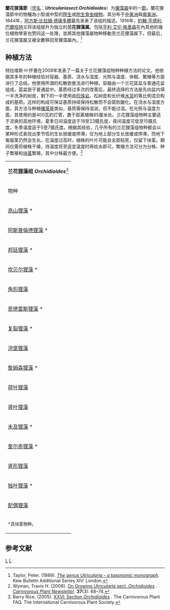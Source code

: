 {{noteTA
|G1=Carnivorous Plant
}}
{{Automatic Taxobox
| image = Alpina flower.JPG
| image_caption = [[高山狸藻|高山狸藻]]
| sectio = Orchidioides
| authority = [[A.DC.|A.DC.]]
| subdivision_ranks = [[物種|物種]]
| subdivision = 
*[[高山狸藻|高山狸藻]]<br/>''Utricularia alpina''
*[[阿斯普倫德狸藻|阿斯普倫德狸藻]]<br/>''Utricularia asplundii''
*[[邦廷狸藻|邦廷狸藻]]<br/>''Utricularia buntingiana''
*[[坎貝爾狸藻|坎貝爾狸藻]]<br/>''Utricularia campbelliana''
*[[恩德雷斯狸藻|恩德雷斯狸藻]]<br/>''Utricularia endresii''
*[[复裂狸藻|复裂狸藻]]<br/>''Utricularia geminiloba''
*[[洪堡狸藻|洪堡狸藻]]<br/>''Utricularia humboldtii''
*[[詹姆森狸藻|詹姆森狸藻]]<br/>''Utricularia jamesoniana''
*[[荷葉狸藻|荷葉狸藻]]<br/>''Utricularia nelumbifolia''
*[[腎葉狸藻|腎葉狸藻]]<br/>''Utricularia nephrophylla''
*[[未及狸藻|未及狸藻]]<br/>''Utricularia praetermissa''
*[[奎尔奇狸藻|奎尔奇狸藻]]<br/>''Utricularia quelchii''
*[[大腎葉狸藻|大腎葉狸藻]]<br/>''Utricularia reniformis''
*[[独葉狸藻|独葉狸藻]]<br/>''Utricularia unifolia''
*[[配偶狸藻|配偶狸藻]]<br/>''Utricularia uxoris''
| type_species = [[高山狸藻|高山狸藻]]  ''Utricularia alpina''
| type_species_authority = [[Jacq.|Jacq.]]
| synonyms = 
*''Orchyllium''<br/><small>[[约翰·亨德利·伯恩哈特|Barnhart]]</small>
}}

'''蘭花狸藻節'''（[[学名|学名]]：'''''Utricularia'' sect. ''Orchidioides'''''）为[[狸藻屬|狸藻屬]]中的一[[節_(植物學)|節]]。蘭花狸藻節中的物種為小型或中型的[[陸生植物|陸生]]或[[附生植物|附生]][[食虫植物|食虫植物]]。其分布于[[中美洲|中美洲]]與[[南美洲|南美洲]]。1844年，[[阿方斯·比拉姆·德康多爾|阿方斯·比拉姆·德康多爾]]最先发表了该组的描述。1916年，[[約翰·亨德利·巴爾哈特|約翰·亨德利·巴爾哈特]]{{small|（John Hendley Barnhart）}}又将该组提升为独立的'''兰花狸藻属'''{{small|（'''''Orchyllium'''''）}}。包括[[亨利·艾伦·格里森|亨利·艾伦·格里森]]在內其他的幾位植物學家也赞同这一处理，並將其他狸藻屬物种移動至兰花狸藻属下。但最后，兰花狸藻属又被全數移回至狸藻屬內。<ref name="Taylor 1989">Taylor, Peter. (1989). ''[[狸藻属——分类学专著|The genus Utricularia - a taxonomic monograph]]''. Kew Bulletin Additional Series XIV: London.</ref>

== 种植方法 ==
特拉维斯·H·怀曼{{small|（Travis H. Wyman）}}在2008年发表了一篇关于兰花狸藻组物种种植方法的论文。他依据其多年的种植经验对容器、基质、浇水与湿度、光照与温度、休眠、繁殖等方面进行了总结。他使用所谓的松散嵌套法进行种植，容器由一个兰花篮盆与普通花盆组成，篮盆嵌于普通盆中。基质经过多次的改善后，最终选择的方法是先向盆内填一半洗净的树皮，剩下的一半使用由[[珍珠岩|珍珠岩]]、松树皮和长纤维[[水苔|水苔]]的等比例混合构成的基质。这样的构成可保证基质持续保持松散而不会腐败酸化。在浇水与湿度方面，其方法与种植[[猪笼草|猪笼草]]类似，基质需保持湿润，但不能过湿。在光照与温度方面，其使用的是400瓦的灯管，置于距离植株65厘米处。兰花狸藻组物种主要适于凉爽的高地环境，夏季日间温度适于18至23摄氏度，夜间温度可低至15摄氏度。冬季温度适于5至7摄氏度。根据其经验，几乎所有的兰花狸藻组物种都会以某种形式表现出季节性的生长放缓或停滞，仅为地上部分生长放缓或停滞，而地下匍匐茎仍然会生长。在温度过高时，植株的叶片可能会全部枯死，仅留下块茎。期间仅需将植株干燥，待温度将至适宜温度时再给水即可。繁殖方法可分为分株、种子繁殖和[[块茎|块茎]]繁殖，其中分株最方便。<ref name=Wyman2008>Wyman, Travis H. (2008). [http://www.carnivorousplants.org/cpn/articles/CPNv37n3p68_74.pdf On Growing ''Utricularia'' sect. ''Orchidioides''] {{Wayback|url=http://www.carnivorousplants.org/cpn/articles/CPNv37n3p68_74.pdf |date=20160306032748 }}. ''[[食虫植物通讯|Carnivorous Plant Newsletter]]''. '''37'''(3): 68–74.</ref>

<center>
{| style="border-top: 2px solid black; border: 1px #bbbbbb solid; width: 70%; text-align: left; border-collapse: collapse;" 
|- bgcolor=limegreen style="border-bottom: 2px solid black;"
|colspan=4| <center>'''兰花狸藻组 ''Orchidioides'''''<ref name=Barry2005>Barry Rice. (2005). [http://www.sarracenia.com/faq/faq5656.html XXVI: Section ''Orchidioides''] {{Wayback|url=http://www.sarracenia.com/faq/faq5656.html |date=20200607032022 }}. The Carnivorous Plant FAQ. The International Carnivorous Plant Society.</ref></center>
|- bgcolor=lightgreen style="border-bottom: 1px solid black;"
! 物种 !! 学名 !! 分布范围 !! 习性
|-  
| [[高山狸藻|高山狸藻]] * || ''U. alpina'' || [[安的列斯群岛|安的列斯群岛]]、[[南美洲|南美洲]]北部 || [[陆生植物|陆生]]/[[附生植物|附生]]
|-  
| [[阿斯普倫德狸藻|阿斯普倫德狸藻]] * || ''U. asplundii'' || [[哥伦比亚|哥伦比亚]]、[[厄瓜多尔|厄瓜多尔]]、[[委内瑞拉|委内瑞拉]] || 陆生/附生
|-  
| [[邦廷狸藻|邦廷狸藻]] * || ''U. buntingiana'' || 委内瑞拉北部 || 附生
|-  
| [[坎贝尔狸藻|坎贝尔狸藻]] * || ''U. campbelliana'' || 委内瑞拉、[[圭亚那|圭亚那]]（[[巴西|巴西]]北部？） || 附生
|-  
| [[角形狸藻|角形狸藻]] || ''U. cornigera'' || 巴西 || 陆生/浮水生
|-  
| [[恩德雷斯狸藻|恩德雷斯狸藻]] * || ''U. endresii'' || [[哥斯达黎加|哥斯达黎加]]、[[巴拿马|巴拿马]]、[[哥伦比亚|哥伦比亚]]、厄瓜多尔 || 附生
|-  
| [[复裂狸藻|复裂狸藻]] * || ''U. geminiloba'' || 巴西 || 陆生/[[岩生植物|岩生]]
|-  
| [[洪堡狸藻|洪堡狸藻]] || ''U. humboldtii'' || 委内瑞拉、圭亚那、巴西北部 || 附生/浮水生
|-  
| [[詹姆森狸藻|詹姆森狸藻]] * || ''U. jamesoniana'' || [[中美洲|中美洲]]、安的列斯群岛、南美洲 || 附生
|-  
| [[荷叶狸藻|荷叶狸藻]] || ''U. nelumbifolia'' || 巴西 || 附生/浮水生
|-  
| [[肾叶狸藻|肾叶狸藻]] || ''U. nephrophylla'' || 巴西 || 陆生/岩生/浮水生
|-  
| [[未及狸藻|未及狸藻]] * || ''U. praetermissa'' || [[尼加拉瓜|尼加拉瓜]]、哥斯达黎加、巴拿马 || 陆生/附生
|-  
| [[奎尔奇狸藻|奎尔奇狸藻]] * || ''U. quelchii'' || 委内瑞拉、圭亚那、巴西北部 || 陆生/附生
|-  
| [[肾形狸藻|肾形狸藻]] || ''U. reniformis'' || 巴西 || 陆生/浮水生
|- 
| [[独叶狸藻|独叶狸藻]] * || ''U. unifolia'' || 中美洲、南美洲西部 || 陆生/附生
|-  style="border-bottom: 2px solid black;"
| [[配偶狸藻|配偶狸藻]] || ''U. uxoris'' || 中美洲 || 附生
|-  bgcolor=lightgreen
|colspan=4| <small>*具块茎物种。</small>
|}
</center>

== 参考文献 ==
{{Reflist}}

{{Utricularia}}
{{Taxonbar}}
[[Category:狸藻屬|L]]
[[Category:兰花狸藻组|L]]